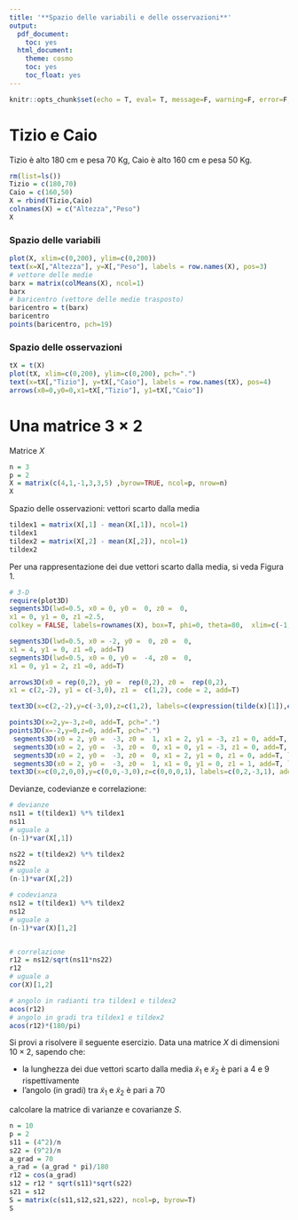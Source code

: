 ```yaml
---
title: '**Spazio delle variabili e delle osservazioni**'
output:
  pdf_document:
    toc: yes
  html_document:
    theme: cosmo
    toc: yes
    toc_float: yes
---
```


```r
knitr::opts_chunk$set(echo = T, eval= T, message=F, warning=F, error=F, comment=NA, cache=F, R.options=list(width=220))
```

# Tizio e Caio

Tizio è alto 180 cm e pesa 70 Kg, Caio è alto 160 cm e pesa 50 Kg.

```r
rm(list=ls())
Tizio = c(180,70)
Caio = c(160,50)
X = rbind(Tizio,Caio)
colnames(X) = c("Altezza","Peso")
X
```

### Spazio delle variabili

```r
plot(X, xlim=c(0,200), ylim=c(0,200))
text(x=X[,"Altezza"], y=X[,"Peso"], labels = row.names(X), pos=3)
# vettore delle medie
barx = matrix(colMeans(X), ncol=1)
barx
# baricentro (vettore delle medie trasposto)
baricentro = t(barx)
baricentro
points(baricentro, pch=19)
```

### Spazio delle osservazioni


```r
tX = t(X)
plot(tX, xlim=c(0,200), ylim=c(0,200), pch=".")
text(x=tX[,"Tizio"], y=tX[,"Caio"], labels = row.names(tX), pos=4)
arrows(x0=0,y0=0,x1=tX[,"Tizio"], y1=tX[,"Caio"])
```

# Una matrice $3\times 2$

Matrice $X$

```r
n = 3
p = 2
X = matrix(c(4,1,-1,3,3,5) ,byrow=TRUE, ncol=p, nrow=n)
X
```


Spazio delle osservazioni: vettori scarto dalla media

```r
tildex1 = matrix(X[,1] - mean(X[,1]), ncol=1)
tildex1
tildex2 = matrix(X[,2] - mean(X[,2]), ncol=1)
tildex2
```

Per una rappresentazione dei due vettori scarto dalla media, si veda Figura 1. 


```r
# 3-D
require(plot3D)
segments3D(lwd=0.5, x0 = 0, y0 =  0, z0 =  0,
x1 = 0, y1 = 0, z1 =2.5,
colkey = FALSE, labels=rownames(X), box=T, phi=0, theta=80,  xlim=c(-1,5), ylim=c(-6,2), zlim=c(0.5,3), xlab="1", ylab="2", zlab="3")

segments3D(lwd=0.5, x0 = -2, y0 =  0, z0 =  0,
x1 = 4, y1 = 0, z1 =0, add=T)
segments3D(lwd=0.5, x0 = 0, y0 =  -4, z0 =  0,
x1 = 0, y1 = 2, z1 =0, add=T)

arrows3D(x0 = rep(0,2), y0 =  rep(0,2), z0 =  rep(0,2),
x1 = c(2,-2), y1 = c(-3,0), z1 =  c(1,2), code = 2, add=T)

text3D(x=c(2,-2),y=c(-3,0),z=c(1,2), labels=c(expression(tilde(x)[1]),expression(tilde(x)[2])), add=T, cex=1.5)

points3D(x=2,y=-3,z=0, add=T, pch=".")
points3D(x=-2,y=0,z=0, add=T, pch=".")
 segments3D(x0 = 2, y0 =  -3, z0 =  1, x1 = 2, y1 = -3, z1 = 0, add=T, lwd=.5, lty=2)
 segments3D(x0 = 2, y0 =  -3, z0 =  0, x1 = 0, y1 = -3, z1 = 0, add=T, lwd=.5, lty=2)
 segments3D(x0 = 2, y0 =  -3, z0 =  0, x1 = 2, y1 = 0, z1 = 0, add=T, lwd=.5, lty=2)
 segments3D(x0 = 2, y0 =  -3, z0 =  1, x1 = 0, y1 = 0, z1 = 1, add=T, lwd=.5, lty=2)
text3D(x=c(0,2,0,0),y=c(0,0,-3,0),z=c(0,0,0,1), labels=c(0,2,-3,1), add=T, cex=.7)
```

Devianze, codevianze e correlazione:

```r
# devianze 
ns11 = t(tildex1) %*% tildex1
ns11
# uguale a 
(n-1)*var(X[,1])

ns22 = t(tildex2) %*% tildex2
ns22
# uguale a 
(n-1)*var(X[,2])

# codevianza
ns12 = t(tildex1) %*% tildex2
ns12
# uguale a
(n-1)*var(X)[1,2]


# correlazione
r12 = ns12/sqrt(ns11*ns22)
r12
# uguale a
cor(X)[1,2]

# angolo in radianti tra tildex1 e tildex2
acos(r12)
# angolo in gradi tra tildex1 e tildex2
acos(r12)*(180/pi)
```

Si provi a risolvere il seguente esercizio. Data una matrice $X$ di dimensioni $10\times 2$, sapendo che:

* la lunghezza dei due vettori scarto dalla media $\tilde{x}_1$ e $\tilde{x}_2$ è pari a 4 e 9 rispettivamente
* l'angolo (in gradi) tra $\tilde{x}_1$ e $\tilde{x}_2$ è pari a $70$

calcolare la matrice di varianze e covarianze $S$. 

```r
n = 10
p = 2
s11 = (4^2)/n
s22 = (9^2)/n
a_grad = 70
a_rad = (a_grad * pi)/180
r12 = cos(a_grad)
s12 = r12 * sqrt(s11)*sqrt(s22)
s21 = s12
S = matrix(c(s11,s12,s21,s22), ncol=p, byrow=T)
S
```


